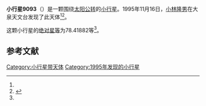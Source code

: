 {{Infobox planet
| bgcolour = #FFFFC0
| name = 9093 Sorada
| symbol = 
| image = 
| caption = 
| discovery = yes
| discovery_ref = 
| discoverer = [[小林隆男|小林隆男]]
| discovery_site = [[大泉天文台|大泉天文台]] 
| discovered = 1995年11月16日
| designations = yes
| mp_name = 
| named_after = 
| alt_names = 1995 WA/ 1982 VO7 / 1986 WB8 / 2000 EB206
| mp_category = [[主带小行星|主带小行星]]
| orbit_ref = <ref name="a">[http://ssd.jpl.nasa.gov/sbdb.cgi?sstr=9093 9093 Sorada] {{Wayback|url=http://ssd.jpl.nasa.gov/sbdb.cgi?sstr=9093 |date=20210717065251 }}，小行星數據庫瀏覽器（JPL Small-Body Database Browser）－[[美国国家航空航天局|美国国家航空航天局]]喷气推进实验室</ref>
| epoch = 2456400.5 (2013年4月18日更新)
| aphelion = {{convert|2.9286399|AU|km|3|abbr=on|lk=out}}
| perihelion = {{convert|2.3478697|AU|km|3|abbr=on}}
| semimajor = {{convert|2.6382548|AU|km|3|abbr=on}}
| eccentricity = 0.1100671
| period = 1565.213308 [[日|日]]<br />4.29[[儒略年|儒略年]]
| avg_speed = 
| inclination = 14.42254
| asc_node = 229.80620
| mean_anomaly = 
| arg_peri = 78.41882
| satellites = 
| physical_characteristics = yes
| dimensions = 
| mass = 
| density = 
| surface_grav = 
| escape_velocity = 
| sidereal_day = 
| axial_tilt = 
| pole_ecliptic_lat = 
| pole_ecliptic_lon = 
| albedo = 
| temperatures= 
| temp_name1 = 
| mean_temp_1 = 
| max_temp_1 = 
| temp_name2 = 
| max_temp_2 = 
| spectral_type = 
| abs_magnitude = 78.41882
}}

'''小行星9093'''（{{lang-en|9093 Sorada}}）是一颗围绕[[太阳|太阳]][[公转|公转]]的[[小行星|小行星]]。1995年11月16日，[[小林隆男|小林隆男]]在大泉天文台发现了此天体<ref name="a" /><ref>{{cite news|title=小行星列表|url=http://cfa-www.harvard.edu/iau/lists/NumberedMPs.txt|accessdate=2013-07-08|newspaper=哈佛大学|archive-date=2008-05-17|archive-url=https://web.archive.org/web/20080517010638/http://cfa-www.harvard.edu/iau/lists/NumberedMPs.txt|dead-url=no}}</ref>。

这颗小行星的[[绝对星等|绝对星等]]为78.41882等<ref name="a" />。

==参考文献==
{{reflist}}
{{Minor Planet Number|[[小行星9092|小行星9092]]|[[小行星9094|小行星9094]]}}

{{小天体}}

[[Category:小行星带天体|Category:小行星带天体]]
[[Category:1995年发现的小行星|Category:1995年发现的小行星]]

{{asteroid-stub}}